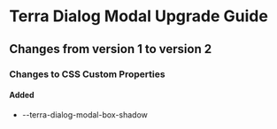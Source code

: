 
<Badge />

# Terra Dialog Modal Upgrade Guide
## Changes from version 1 to version 2
### Changes to CSS Custom Properties

#### Added
* --terra-dialog-modal-box-shadow
